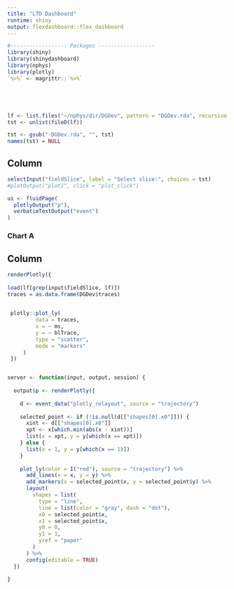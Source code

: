 ```yaml
---
title: "LTD Dashboard"
runtime: shiny
output: flexdashboard::flex_dashboard
---
```


```r
#------------------ Packages ------------------
library(shiny)
library(shinydashboard)
library(nphys)
library(plotly)
`%>%` <- magrittr::`%>%`





lf <- list.files("~/nphys/dir/DGDev", pattern = "DGDev.rda", recursive = TRUE, full.names = TRUE)
tst <- unlist(fileD(lf))

tst <- gsub("-DGDev.rda", "", tst)
names(tst) = NULL

```


Column {.sidebar data-width=200}
-----------------------------------------------------------------------

```r

selectInput("fieldSlice", label = "Select slice:", choices = tst)
#plotOutput("plot1", click = "plot_click")

ui <- fluidPage(
  plotlyOutput("p"),
  verbatimTextOutput("event")
)


```



### Chart A


Column {data-width=500}
-----------------------------------------------------------------------

```r


renderPlotly({
 
load(lf[grep(input$fieldSlice, lf)])
traces = as.data.frame(DGDev$traces)

 
 plotly::plot_ly(
         data = traces,
         x = ~ ms,
         y = ~ blTrace,
         type = "scatter",
         mode = "markers"
     )
 })


server <- function(input, output, session) {
  
  output$p <- renderPlotly({
    
    d <- event_data("plotly_relayout", source = "trajectory")
    
    selected_point <- if (!is.null(d[["shapes[0].x0"]])) {
      xint <- d[["shapes[0].x0"]]
      xpt <- x[which.min(abs(x - xint))]
      list(x = xpt, y = y[which(x == xpt)])
    } else {
      list(x = 1, y = y[which(x == 1)])
    }
    
    plot_ly(color = I("red"), source = "trajectory") %>%
      add_lines(x = x, y = y) %>%
      add_markers(x = selected_point$x, y = selected_point$y) %>%
      layout(
        shapes = list(
          type = "line", 
          line = list(color = "gray", dash = "dot"),
          x0 = selected_point$x, 
          x1 = selected_point$x,
          y0 = 0,
          y1 = 1,
          yref = "paper"
        )
      ) %>%
      config(editable = TRUE)
  })
  
}



```


